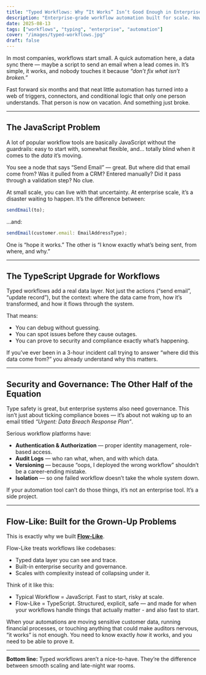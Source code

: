 ```yaml
---
title: "Typed Workflows: Why “It Works” Isn’t Good Enough in Enterprise IT"
description: "Enterprise-grade workflow automation built for scale. How Flow-Like's typed workflows solve the problems of traditional workflow engines."
date: 2025-08-13
tags: ["workflows", "typing", "enterprise", "automation"]
cover: "/images/typed-workflows.jpg"
draft: false
---
```


In most companies, workflows start small.
A quick automation here, a data sync there — maybe a script to send an email when a lead comes in. It’s simple, it works, and nobody touches it because *“don’t fix what isn’t broken.”*

Fast forward six months and that neat little automation has turned into a web of triggers, connectors, and conditional logic that only one person understands. That person is now on vacation. And something just broke.

---

## The JavaScript Problem

A lot of popular workflow tools are basically JavaScript without the guardrails: easy to start with, somewhat flexible, and… totally blind when it comes to the *data* it’s moving.

You see a node that says “Send Email” — great. But where did that email come from? Was it pulled from a CRM? Entered manually? Did it pass through a validation step? No clue.

At small scale, you can live with that uncertainty. At enterprise scale, it’s a disaster waiting to happen. It’s the difference between:

```javascript
sendEmail(to);
```

…and:

```typescript
sendEmail(customer.email: EmailAddressType);
```

One is “hope it works.” The other is “I know exactly what’s being sent, from where, and why.”

---

## The TypeScript Upgrade for Workflows

Typed workflows add a real data layer. Not just the actions (“send email”, “update record”), but the context: where the data came from, how it’s transformed, and how it flows through the system.

That means:

* You can debug without guessing.
* You can spot issues before they cause outages.
* You can prove to security and compliance exactly what’s happening.

If you’ve ever been in a 3-hour incident call trying to answer “where did this data come from?” you already understand why this matters.

---

## Security and Governance: The Other Half of the Equation

Type safety is great, but enterprise systems also need governance. This isn’t just about ticking compliance boxes — it’s about not waking up to an email titled *“Urgent: Data Breach Response Plan”*.

Serious workflow platforms have:

* **Authentication & Authorization** — proper identity management, role-based access.
* **Audit Logs** — who ran what, when, and with which data.
* **Versioning** — because “oops, I deployed the wrong workflow” shouldn’t be a career-ending mistake.
* **Isolation** — so one failed workflow doesn’t take the whole system down.

If your automation tool can’t do those things, it’s not an enterprise tool. It’s a side project.

---

## Flow-Like: Built for the Grown-Up Problems

This is exactly why we built [**Flow-Like**](https://github.com/TM9657/flow-like).

Flow-Like treats workflows like codebases:

* Typed data layer you can see and trace.
* Built-in enterprise security and governance.
* Scales with complexity instead of collapsing under it.

Think of it like this:

* Typical Workflow = JavaScript. Fast to start, risky at scale.
* Flow-Like = TypeScript. Structured, explicit, safe — and made for when your workflows handle things that actually matter - and also fast to start.

When your automations are moving sensitive customer data, running financial processes, or touching anything that could make auditors nervous, “it works” is not enough. You need to know exactly *how* it works, and you need to be able to prove it.

---

**Bottom line:** Typed workflows aren’t a nice-to-have. They’re the difference between smooth scaling and late-night war rooms.
